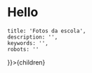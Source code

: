 
# Hello

    title: 'Fotos da escola',
    description: '',
    keywords: '',
    robots: ''
}}>{children}</BlogLayout>